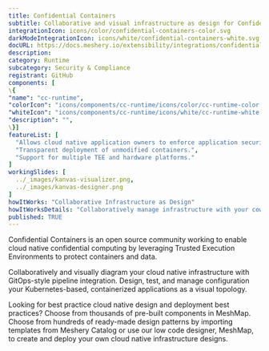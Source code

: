 ```yaml
---
title: Confidential Containers
subtitle: Collaborative and visual infrastructure as design for Confidential Containers
integrationIcon: icons/color/confidential-containers-color.svg
darkModeIntegrationIcon: icons/white/confidential-containers-white.svg
docURL: https://docs.meshery.io/extensibility/integrations/confidential containers
description: 
category: Runtime
subcategory: Security & Compliance
registrant: GitHub
components: [
\{
"name": "cc-runtime",
"colorIcon": "icons/components/cc-runtime/icons/color/cc-runtime-color.svg",
"whiteIcon": "icons/components/cc-runtime/icons/white/cc-runtime-white.svg",
"description": "",
\}]
featureList: [
  "Allows cloud native application owners to enforce application security requirements.",
  "Transparent deployment of unmodified containers.",
  "Support for multiple TEE and hardware platforms."
]
workingSlides: [
  ../_images/kanvas-visualizer.png,
  ../_images/kanvas-designer.png
]
howItWorks: "Collaborative Infrastructure as Design"
howItWorksDetails: "Collaboratively manage infrastructure with your coworkers synchronously sharing the same designs."
published: TRUE
---
```

<p>
Confidential Containers is an open source community working to enable cloud native  confidential computing by leveraging Trusted Execution Environments to protect  containers and data.
</p>
<p>
    Collaboratively and visually diagram your cloud native infrastructure with GitOps-style pipeline integration. Design, test, and manage configuration your Kubernetes-based, containerized applications as a visual topology.
</p>
<p>
    Looking for best practice cloud native design and deployment best practices? Choose from thousands of pre-built components in MeshMap. Choose from hundreds of ready-made design patterns by importing templates from Meshery Catalog or use our low code designer, MeshMap, to create and deploy your own cloud native infrastructure designs.
</p>
